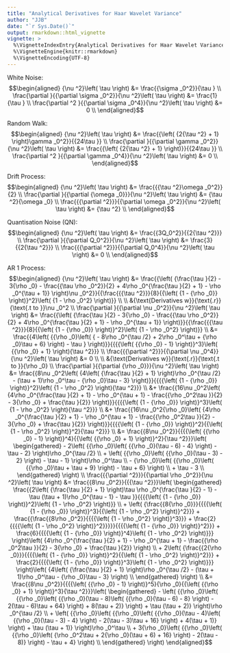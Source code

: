 ```yaml
---
title: "Analytical Derivatives for Haar Wavelet Variance"
author: "JJB"
date: "`r Sys.Date()`"
output: rmarkdown::html_vignette
vignette: >
  %\VignetteIndexEntry{Analytical Derivatives for Haar Wavelet Variance}
  %\VignetteEngine{knitr::rmarkdown}
  %\VignetteEncoding{UTF-8}
---
```


White Noise:
$$\begin{aligned}
  {\nu ^2}\left( \tau  \right) &= \frac{{\sigma _0^2}}{\tau } \\
  \frac{\partial }{{\partial \sigma _0^2}}{\nu ^2}\left( \tau  \right) &= \frac{1}{\tau } \\
  \frac{\partial ^2 }{{\partial \sigma _0^4}}{\nu ^2}\left( \tau  \right) &= 0 \\
\end{aligned}$$

Random Walk:
$$\begin{aligned}
  {\nu ^2}\left( \tau  \right) &= \frac{{\left( {2{\tau ^2} + 1} \right)\gamma _0^2}}{{24\tau }} \\
  \frac{\partial }{{\partial \gamma _0^2}}{\nu ^2}\left( \tau  \right) &= \frac{{\left( {2{\tau ^2} + 1} \right)}}{{24\tau }} \\
  \frac{\partial ^2 }{{\partial \gamma _0^4}}{\nu ^2}\left( \tau  \right) &= 0 \\
\end{aligned}$$

Drift Process:
$$\begin{aligned}
  {\nu ^2}\left( \tau  \right) &= \frac{{{\tau ^2}\omega _0^2}}{2} \\
  \frac{\partial }{{\partial {\omega _0}}}{\nu ^2}\left( \tau  \right) &= {\tau ^2}{\omega _0} \\
  \frac{{{\partial ^2}}}{{\partial \omega _0^2}}{\nu ^2}\left( \tau  \right) &= {\tau ^2} \\
\end{aligned}$$

Quantisation Noise (QN):
$$\begin{aligned}
  {\nu ^2}\left( \tau  \right) &= \frac{{3Q_0^2}}{{2{\tau ^2}}} \\
  \frac{\partial }{{\partial Q_0^2}}{\nu ^2}\left( \tau  \right) &= \frac{3}{{2{\tau ^2}}} \\
  \frac{{{\partial ^2}}}{{\partial Q_0^4}}{\nu ^2}\left( \tau  \right) &= 0 \\
\end{aligned}$$

AR 1 Process:
$$\begin{aligned}
  {\nu ^2}\left( \tau  \right) &= \frac{{\left( {\frac{\tau }{2} - 3{\rho _0} - \frac{{\tau \rho _0^2}}{2} + 4\rho _0^{\frac{\tau }{2} + 1} - \rho _0^{\tau  + 1}} \right)\nu _0^2}}{{\frac{{{\tau ^2}}}{8}{{\left( {1 - {\rho _0}} \right)}^2}\left( {1 - \rho _0^2} \right)}} \\
  \\
  &{\text{Derivatives w}}{\text{.r}}{\text{.t to }}\nu _0^2 \\
  \frac{\partial }{{\partial \nu _0^2}}{\nu ^2}\left( \tau  \right) &= \frac{{\left( {\frac{\tau }{2} - 3{\rho _0} - \frac{{\tau \rho _0^2}}{2} + 4\rho _0^{\frac{\tau }{2} + 1} - \rho _0^{\tau  + 1}} \right)}}{{\frac{{{\tau ^2}}}{8}{{\left( {1 - {\rho _0}} \right)}^2}\left( {1 - \rho _0^2} \right)}} \\
   &= \frac{{4\left( {{\rho _0}\left( { - 8\rho _0^{\tau /2} + 2\rho _0^\tau  + {\rho _0}\tau  + 6} \right) - \tau } \right)}}{{{{\left( {{\rho _0} - 1} \right)}^3}\left( {{\rho _0} + 1} \right){\tau ^2}}} \\
  \frac{{{\partial ^2}}}{{\partial \nu _0^4}}{\nu ^2}\left( \tau  \right) &= 0 \\ 
     \\
   &{\text{Derivatives w}}{\text{.r}}{\text{.t to }}{\rho _0} \\
\frac{\partial }{{\partial {\rho _0}}}{\nu ^2}\left( \tau  \right) &= \frac{{8\nu _0^2\left( {4\left( {\frac{\tau }{2} + 1} \right)\rho _0^{\tau /2} - (\tau  + 1)\rho _0^\tau  - {\rho _0}\tau  - 3} \right)}}{{{{\left( {1 - {\rho _0}} \right)}^2}\left( {1 - \rho _0^2} \right){\tau ^2}}} \\
   &+ \frac{{16\nu _0^2\left( {4\rho _0^{\frac{\tau }{2} + 1} - \rho _0^{\tau  + 1} - \frac{{\rho _0^2\tau }}{2} - 3{\rho _0} + \frac{\tau }{2}} \right)}}{{{{\left( {1 - {\rho _0}} \right)}^3}\left( {1 - \rho _0^2} \right){\tau ^2}}} \\
   &+ \frac{{16\nu _0^2{\rho _0}\left( {4\rho _0^{\frac{\tau }{2} + 1} - \rho _0^{\tau  + 1} - \frac{{\rho _0^2\tau }}{2} - 3{\rho _0} + \frac{\tau }{2}} \right)}}{{{{\left( {1 - {\rho _0}} \right)}^2}{{\left( {1 - \rho _0^2} \right)}^2}{\tau ^2}}} \\
   &= \frac{{8\nu _0^2}}{{{{\left( {{\rho _0} - 1} \right)}^4}{{\left( {{\rho _0} + 1} \right)}^2}{\tau ^2}}}\left( \begin{gathered}
   - 2\left( {{\rho _0}\left( {{\rho _0}(\tau  - 6) - 4} \right) - \tau  - 2} \right)\rho _0^{\tau /2} \\
   + \left( {{\rho _0}\left( {{\rho _0}(\tau  - 3) - 2} \right) - \tau  - 1} \right)\rho _0^\tau  \\
   - {\rho _0}\left( {{\rho _0}\left( {{\rho _0}\tau  + \tau  + 9} \right) - \tau  + 6} \right) \\
   + \tau  - 3 \\ 
\end{gathered}  \right) \\ 
  \frac{{{\partial ^2}}}{{\partial \rho _0^2}}{\nu ^2}\left( \tau  \right) &= \frac{{8\nu _0^2}}{{{\tau ^2}}}\left( \begin{gathered}
  \frac{{2\left( {\frac{\tau }{2} + 1} \right)\tau \rho _0^{\frac{\tau }{2} - 1} - \tau (\tau  + 1)\rho _0^{\tau  - 1} - \tau }}{{{{\left( {1 - {\rho _0}} \right)}^2}\left( {1 - \rho _0^2} \right)}} \\
   + \left( {\frac{{8{\rho _0}}}{{{{\left( {1 - {\rho _0}} \right)}^3}{{\left( {1 - \rho _0^2} \right)}^2}}} + \frac{{\frac{{8\rho _0^2}}{{{{\left( {1 - \rho _0^2} \right)}^3}}} + \frac{2}{{{{\left( {1 - \rho _0^2} \right)}^2}}}}}{{{{\left( {1 - {\rho _0}} \right)}^2}}} + \frac{6}{{{{\left( {1 - {\rho _0}} \right)}^4}\left( {1 - \rho _0^2} \right)}}} \right)\left( {4\rho _0^{\frac{\tau }{2} + 1} - \rho _0^{\tau  + 1} - \frac{{\rho _0^2\tau }}{2} - 3{\rho _0} + \frac{\tau }{2}} \right) \\
   + 2\left( {\frac{{2{\rho _0}}}{{{{\left( {1 - {\rho _0}} \right)}^2}{{\left( {1 - \rho _0^2} \right)}^2}}} + \frac{2}{{{{\left( {1 - {\rho _0}} \right)}^3}\left( {1 - \rho _0^2} \right)}}} \right)\left( {4\left( {\frac{\tau }{2} + 1} \right)\rho _0^{\tau /2} - (\tau  + 1)\rho _0^\tau  - {\rho _0}\tau  - 3} \right) \\ 
\end{gathered}  \right) \\
   &= \frac{{8\nu _0^2}}{{{{\left( {{\rho _0} - 1} \right)}^5}{\rho _0}{{\left( {{\rho _0} + 1} \right)}^3}{\tau ^2}}}\left( \begin{gathered}
   - \left( {{\rho _0}\left( {{\rho _0}\left( {{\rho _0}(\tau  - 8)\left( {{\rho _0}(\tau  - 6) - 8} \right) - 2(\tau  - 6)\tau  + 64} \right) + 8(\tau  + 2)} \right) + \tau (\tau  + 2)} \right)\rho _0^{\tau /2} \\
   + \left( {{\rho _0}\left( {{\rho _0}\left( {{\rho _0}(\tau  - 4)\left( {{\rho _0}(\tau  - 3) - 4} \right) - 2(\tau  - 3)\tau  + 16} \right) + 4(\tau  + 1)} \right) + \tau (\tau  + 1)} \right)\rho _0^\tau  \\
   + 3{\rho _0}\left( {{\rho _0}\left( {{\rho _0}\left( {\rho _0^2\tau  + 2{\rho _0}(\tau  + 6) + 16} \right) - 2(\tau  - 8)} \right) - \tau  + 4} \right) \\ 
\end{gathered}  \right) 
   \end{aligned}$$